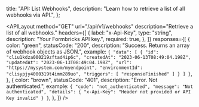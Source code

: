 
  title: "API: List Webhooks",
  description: "Learn how to retrieve a list of all webhooks via API.",
};

<APILayout
  method="GET"
  url="/api/v1/webhooks"
  description="Retrieve a list of all webhooks."
  headers={[
    {
      label: "x-Api-Key",
      type: "string",
      description: "Your Formbricks API key.",
      required: true,
    },
  ]}
  responses={[
    {
      color: "green",
      statusCode: "200",
      description: "Success. Returns an array of webhook objects as JSON.",
      example: `{
  "data": [
    {
      "id": "cliu1kdza000219zftad4ip6c",
      "createdAt": "2023-06-13T08:49:04.198Z",
      "updatedAt": "2023-06-13T08:49:04.198Z",
      "url": "https://mysystem.com/myendpoint",
      "environmentId": "clisypjy4000319t4imm289uo",
      "triggers": [
        "responseFinished"
      ]
    }
  ]
}`,
    },
    {
      color: "brown",
      statusCode: "401",
      description: "Error. Not authenticated.",
      example: `{
  "code": "not_authenticated",
  "message": "Not authenticated",
  "details": {
    "x-Api-Key": "Header not provided or API Key invalid"
  }
}`,
    },
  ]}
/>

